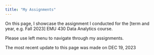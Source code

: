 ```yaml
---
title: "My Assignments"
---
```


On this page, I showcase the assignment I conducted for the [term and year, e.g. Fall 2023] EMU 430 Data Analytics course.

Please use left menu to navigate through my assignments.

The most recent update to this page was made on DEC 19, 2023

